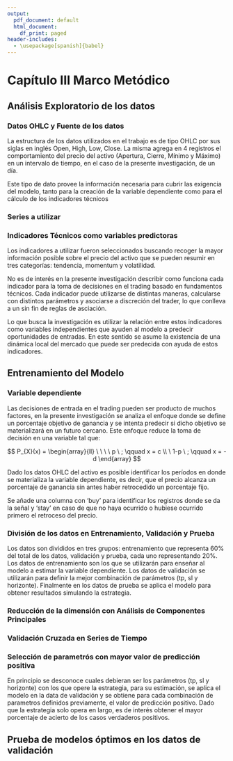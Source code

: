 ```yaml
---
output:
  pdf_document: default
  html_document:
    df_print: paged
header-includes:
  - \usepackage[spanish]{babel}
---
```


# Capítulo III Marco Metódico \label{sec:cap III}

## Análisis Exploratorio de los datos

### Datos OHLC y Fuente de los datos

La estructura de los datos utilizados en el trabajo es de tipo OHLC por sus siglas en inglés Open, High, Low, Close. La misma agrega en 4 registros el comportamiento del precio del activo (Apertura, Cierre, Mínimo y Máximo) en un intervalo de tiempo, en el caso de la presente investigación, de un día. 

Este tipo de dato provee la información necesaria para cubrir las exigencia del modelo, tanto para la creación de la variable dependiente como para el cálculo de los indicadores técnicos

<!-- Hablar sobre Investing.com como fuente de datos -->

### Series a utilizar

### Indicadores Técnicos como variables predictoras

Los indicadores a utilizar fueron seleccionados buscando recoger la mayor información posible sobre el precio del activo que se pueden resumir en tres categorías: tendencia, momentum y volatilidad.

<!-- Definir las 3 categorías -->

No es de interés en la presente investigación describir como funciona cada indicador para la toma de decisiones en el trading basado en fundamentos técnicos. Cada indicador puede utilizarse de distintas maneras, calcularse con distintos parámetros y asociarse a discreción del trader, lo que conlleva a un sin fin de reglas de asciación. 

Lo que busca la investigación es utilizar la relación entre estos indicadores como variables independientes que ayuden al modelo a predecir oportunidades de entradas. En este sentido se asume la existencia de una dinámica local del mercado que puede ser predecida con ayuda de estos indicadores.

## Entrenamiento del Modelo

### Variable dependiente

Las decisiones de entrada en el trading pueden ser producto de muchos factores, en la presente investigación se analiza el enfoque donde se define un porcentaje objetivo de ganancia y se intenta predecir si dicho objetivo se materializará en un futuro cercano. Este enfoque reduce la toma de decisión en una variable tal que:

$$
P_{X}(x) = 
\begin{array}{ll} 
\ \ \ \ p \ ; \qquad x = c
\\
\ 1-p \ ; \qquad x = -d
\end{array}
$$

Dado los datos OHLC del activo es posible identificar los períodos en donde se materializa la variable dependiente, es decir, que el precio alcanza un porcentaje de ganancia sin antes haber retrocedido un porcentaje fijo. 

Se añade una columna con 'buy' para identificar los registros donde se da la señal y 'stay' en caso de que no haya ocurrido o hubiese ocurrido primero el retroceso del precio.

### División de los datos en Entrenamiento, Validación y Prueba

Los datos son divididos en tres grupos: entrenamiento que representa 60% del total de los datos, validación y prueba, cada uno representando 20%. Los datos de entrenamiento son los que se utilizarán para enseñar al modelo a estimar la variable dependiente. Los datos de validación se utilizarán para definir la mejor combinación de parámetros (tp, sl y horizonte). Finalmente en los datos de prueba se aplica el modelo para obtener resultados simulando la estrategia.

### Reducción de la dimensión con Análisis de Componentes Principales

### Validación Cruzada en Series de Tiempo

### Selección de parametrós con mayor valor de predicción positiva

<!-- Hablar sobre matriz de confusion -->

En principio se desconoce cuales debieran ser los parámetros (tp, sl y horizonte) con los que opere la estrategia, para su estimación, se aplica el modelo en la data de validación y se obtiene para cada combinación de parametros definidos previamente, el valor de predicción positivo. Dado que la estrategia solo opera en largo, es de interés obtener el mayor porcentaje de acierto de los casos verdaderos positivos.

<!-- Grafica de seleccion de parametros e interpretar -->

## Prueba de modelos óptimos en los datos de validación
